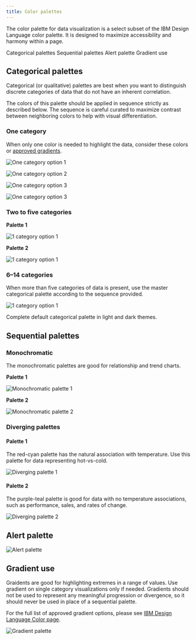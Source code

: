 ```yaml
---
title: Color palettes
---
```


<PageDescription>

The color palette for data visualization is a select subset of the IBM Design Language color palette. It is designed to maximize accessibility and harmony within a page.

</PageDescription>

<AnchorLinks>

<AnchorLink>Categorical palettes</AnchorLink>
<AnchorLink>Sequential palettes</AnchorLink>
<AnchorLink>Alert palette</AnchorLink>
<AnchorLink>Gradient use</AnchorLink>

</AnchorLinks>

## Categorical palettes

Categorical (or qualitative) palettes are best when you want to distinguish discrete categories of data that do not have an inherent correlation.

The colors of this palette should be applied in sequence strictly as described below. The sequence is careful curated to maximize contrast between neighboring colors to help with visual differentiation.

### One category

When only one color is needed to highlight the data, consider these colors or [approved gradients](#gradient-use).

<Row>
<Column colLg={3} colMd={2} colSm={2}>

![One category option 1](images/palettes-1cat-1.png)

</Column>
<Column colLg={3} colMd={2} colSm={2}>

![One category option 2](images/palettes-1cat-2.png)

</Column>
<Column colLg={3} colMd={2} colSm={2}>

![One category option 3](images/palettes-1cat-3.png)

</Column>
<Column colLg={3} colMd={2} colSm={2}>

![One category option 3](images/palettes-1cat-4.png)

</Column>
</Row>

### Two to five categories

**Palette 1**

<Row>
<Column  colLg={8} colMd={6} colSm={4}>

![1 category option 1](images/palettes-5cat-1.png)

</Column>
</Row>

**Palette 2**

<Row>
<Column  colLg={8} colMd={6} colSm={4}>

![1 category option 1](images/palettes-5cat-2.png)

</Column>
</Row>

### 6–14 categories

When more than five categories of data is present, use the master categorical palette according to the sequence provided.

<Row>
<Column  colLg={8} colMd={6} colSm={4}>

![1 category option 1](images/palettes-14cat.png)

<Caption>

Complete default categorical palette in light and dark themes.

</Caption>

</Column>
</Row>

## Sequential palettes

### Monochromatic

The monochromatic palettes are good for relationship and trend charts.

**Palette 1**

<Row>
<Column  colLg={8} colMd={6} colSm={4}>

![Monochromatic palette 1](images/palettes-mono-1.png)

</Column>
</Row>

**Palette 2**

<Row>
<Column  colLg={8} colMd={6} colSm={4}>

![Monochromatic palette 2](images/palettes-mono-1.png)

</Column>
</Row>

### Diverging palettes

#### Palette 1

The red-cyan palette has the natural association with temperature. Use this palette for data representing hot-vs-cold.

<Row>
<Column colLg={12} colMd={6} colSm={4}>

![Diverging palette 1](images/palettes-div1.png)

</Column>
</Row>

#### Palette 2

The purple-teal palette is good for data with no temperature associations, such as performance, sales, and rates of change.

<Row>
<Column colLg={12} colMd={6} colSm={4}>

![Diverging palette 2](images/palettes-div2.png)

</Column>
</Row>

## Alert palette

<Row>
<Column colLg={8} colMd={6} colSm={4}>

![Alert palette](images/palettes-alert.png)

</Column>
</Row>

## Gradient use

Graidents are good for highlighting extremes in a range of values. Use gradient on single category visualizations only if needed. Gradients should not be used to represent any meaningful progression or divergence, so it should never be used in place of a sequential palette.

For the full list of approved gradient options, please see [IBM Design Language Color page](https://www.ibm.com/design/language/elements/color#gradients).

<Row>
<Column colLg={8} colMd={6} colSm={4}>

![Gradient palette](images/gradient.png)

</Column>
</Row>
